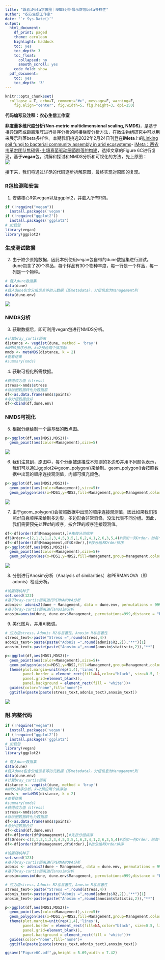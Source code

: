 ---
title: "跟着iMeta学做图｜NMDS分析展示群落beta多样性"
author: "农心生信工作室"
date: "`r Sys.Date()`"
output:
  html_document:
    df_print: paged
    theme: cerulean
    highlight: haddock
    toc: yes
    toc_depth: 3
    toc_float:
      collapsed: no
      smooth_scroll: yes
    code_fold: show
  pdf_document:
    toc: yes
    toc_depth: '3'
---

```{r setup, include=FALSE}
knitr::opts_chunk$set(
  collapse = T, echo=T, comment="#>", message=F, warning=F,
	fig.align="center", fig.width=5, fig.height=3, dpi=150)
```

**代码编写及注释：农心生信工作室**<br />

**非度量多维尺度分析(Non-metric multidimensional scaling, NMDS)**，是基于相异矩阵或距离矩阵进行排序分析的间接梯度分析方法，在微生物组研究中可以用来展示群落beta多样性。本期我们挑选2022年2月24日刊登在**iMeta**上的[Linking soil fungi to bacterial community assembly in arid ecosystems](https://onlinelibrary.wiley.com/doi/10.1002/imt2.2)- [iMeta：西农韦革宏团队焦硕等-土壤真菌驱动细菌群落的构建](https://mp.weixin.qq.com/s/Tw3JYcANGhfMqiELLf5D8Q)，选择文章的Figure 6C进行复现，基于**vegan**包，讲解和探讨和NMDS分析和可视化的方法，先上原图：<br />
![](./image1.jpg)

接下来，我们将通过详尽的代码逐步拆解原图，最终实现对原图的复现。

### R包检测和安装
1. 安装核心R包vegan以及ggplot2，并载入所有R包。
```{r}
if (!require("vegan"))
  install.packages('vegan')
if (!require("ggplot2"))
  install.packages('ggplot2') 
# 加载包
library(vegan)
library(ggplot2)
```
### 生成测试数据
2. 由于缺少原始数据，因此本例使用vegan包自带的dune数据集进行测试。dune包含了20个样品，每个样品有30个物种丰度，每一行是一个样品，每一列是一个物种。
```{r}
# 载入dune数据集
data(dune)
#载入dune包含分组信息等的元数据（即metadata），分组信息为Management列
data(dune.env)
```
![](./image2.png)

### NMDS分析
3. 获取数据后，即可利用vegan包进行NMDS分析。
```{r}
#计算bray_curtis距离
distance <- vegdist(dune, method = 'bray')
#NMDS排序分析，k=2预设两个排序轴
nmds <- metaMDS(distance, k = 2)
#查看结果
#summary(nmds)
```
4. 获取可视化所需数据。
```{r}
#获得应力值（stress）
stress<-nmds$stress
#将绘图数据转化为数据框
df<-as.data.frame(nmds$points)
#与分组数据合并
df<-cbind(df,dune.env)
```
### NMDS可视化
5. 根据分组绘制一个最基础的散点图。
```{r}
p<-ggplot(df,aes(MDS1,MDS2))+
  geom_point(aes(color=Management),size=5)
```

![](./image2.png)

6. 我们注意到，原图中，每个分组被连接成不规则的多边形并用不同颜色表示，我们可以通过ggplot2中geom_polygon()来绘制。geom_polygon()会按照数据中出现的顺序连接观测值，内部可填充颜色。
```{r}
p<-ggplot(df,aes(MDS1,MDS2))+
  geom_point(aes(color=Management),size=5)+
  geom_polygon(aes(x=MDS1,y=MDS2,fill=Management,group=Management,color=Management),alpha=0.3,linetype="longdash",linewidth=1.5) #通过按顺序连接观测值绘制多边形
```

![](./image3.png)

7. 由于geom_polygon()会按照数据中出现的顺序连接观测值，因此如果我们按照df自身顺序来绘制多边形，多边形会非常奇怪，没法代表不同分组。因此，我们需要预先处理df的顺序，按合理的顺序连接观测值。
```{r}
df<-df[order(df$Management),]#先按分组排序
df$Order<-c(2,1,3,1,2,3,4,5,3,5,1,6,2,4,1,2,6,3,5,4)#添加一列Order，给每个分组内观测点的手动排序
df<-df[order(df$Management,df$Order),]#按分组和Order排序
p<-ggplot(df,aes(MDS1,MDS2))+
  geom_point(aes(color=Management),size=5)+
  geom_polygon(aes(x=MDS1,y=MDS2,fill=Management,group=Management,color=Management),alpha=0.3,linetype="longdash",linewidth=1.5)
```

![](./image4.png)

8. 分别进行Anosim分析（Analysis of similarities）和PERMANOVA（即adonis）检验分析。
```{r}
#设置随机种子
set.seed(123)
#基于bray-curtis距离进行PERMANOVA分析
adonis<- adonis2(dune ~ Management, data = dune.env, permutations = 999, method="bray")
#基于bray-curtis距离进行anosim分析
anosim=anosim(dune, dune.env$Management, permutations=999,distance = "bray")
```
9. 美化图片，并用AI微调。
```{r}
# 应力值stress，Adonis R2与显著性，Anosim R与显著性
stress_text<-paste("Stress =",round(stress,4))
adonis_text<-paste(paste("Adonis =",round(adonis$R2,2)),"**")[1]
anosim_text<-paste(paste("Anosim =",round(anosim$statistic,2)),"**")

p<-ggplot(df,aes(MDS1,MDS2))+
  geom_point(aes(color=Management),size=5)+
  geom_polygon(aes(x=MDS1,y=MDS2,fill=Management,group=Management,color=Management),alpha=0.3,linetype="longdash",linewidth=1.5)+
  theme(plot.margin=unit(rep(1,4),'lines'),
        panel.border = element_rect(fill=NA,color="black", size=0.5, linetype="solid"),
        panel.grid=element_blank(),
        panel.background = element_rect(fill = 'white'))+
  guides(color="none",fill="none")+
  ggtitle(paste(paste(stress_text,adonis_text),anosim_text))
```

![](./Figure 6C.jpg)

### 附.完整代码
```{r}
if (!require("vegan"))
  install.packages('vegan')
if (!require("ggplot2"))
  install.packages('ggplot2') 
# 加载包
library(vegan)
library(ggplot2)

# 载入dune数据集
data(dune)
#载入dune包含分组信息等的元数据（即metadata），分组信息为Management列
data(dune.env)
#计算bray_curtis距离
distance <- vegdist(dune, method = 'bray')
#NMDS排序分析，k=2预设两个排序轴
nmds <- metaMDS(distance, k = 2)
#查看结果
#summary(nmds)
#获得应力值（stress）
stress<-nmds$stress
#将绘图数据转化为数据框
df<-as.data.frame(nmds$points)
#与分组数据合并
df<-cbind(df,dune.env)
df<-df[order(df$Management),]#先按分组排序
df$Order<-c(2,1,3,1,2,3,4,5,3,5,1,6,2,4,1,2,6,3,5,4)#添加一列Order，给每个分组内观测点的手动排序
df<-df[order(df$Management,df$Order),]#按分组和Order排序

#设置随机种子
set.seed(123)
#基于bray-curtis距离进行PERMANOVA分析
adonis <- adonis2(dune ~ Management, data = dune.env, permutations = 999, method="bray")
#基于bray-curtis距离进行anosim分析
anosim=anosim(dune, dune.env$Management, permutations=999,distance = "bray")

# 应力值stress，Adonis R2与显著性，Anosim R与显著性
stress_text<-paste("Stress =",round(stress,4))
adonis_text<-paste(paste("Adonis =",round(adonis$R2,2)),"**")[1]
anosim_text<-paste(paste("Anosim =",round(anosim$statistic,2)),"**")

p<-ggplot(df,aes(MDS1,MDS2))+
  geom_point(aes(color=Management),size=5)+
  geom_polygon(aes(x=MDS1,y=MDS2,fill=Management,group=Management,color=Management),alpha=0.3,linetype="longdash",linewidth=1.5)+
  theme(plot.margin=unit(rep(1,4),'lines'),
        panel.border = element_rect(fill=NA,color="black", size=0.5, linetype="solid"),
        panel.grid=element_blank(),
        panel.background = element_rect(fill = 'white'))+
  guides(color="none",fill="none")+
  ggtitle(paste(paste(stress_text,adonis_text),anosim_text))

ggsave("Figure6C.pdf",p,height = 5.69,width = 7.42)
```